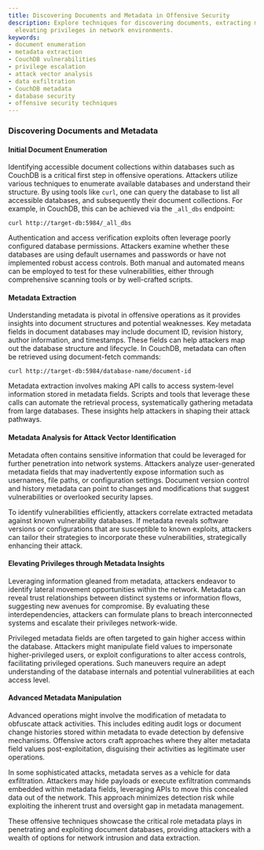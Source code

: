 ```yaml
---
title: Discovering Documents and Metadata in Offensive Security
description: Explore techniques for discovering documents, extracting metadata, and
  elevating privileges in network environments.
keywords:
- document enumeration
- metadata extraction
- CouchDB vulnerabilities
- privilege escalation
- attack vector analysis
- data exfiltration
- CouchDB metadata
- database security
- offensive security techniques
---
```


### Discovering Documents and Metadata

#### Initial Document Enumeration

Identifying accessible document collections within databases such as CouchDB is a critical first step in offensive operations. Attackers utilize various techniques to enumerate available databases and understand their structure. By using tools like `curl`, one can query the database to list all accessible databases, and subsequently their document collections. For example, in CouchDB, this can be achieved via the `_all_dbs` endpoint:

```
curl http://target-db:5984/_all_dbs
```

Authentication and access verification exploits often leverage poorly configured database permissions. Attackers examine whether these databases are using default usernames and passwords or have not implemented robust access controls. Both manual and automated means can be employed to test for these vulnerabilities, either through comprehensive scanning tools or by well-crafted scripts.

#### Metadata Extraction

Understanding metadata is pivotal in offensive operations as it provides insights into document structures and potential weaknesses. Key metadata fields in document databases may include document ID, revision history, author information, and timestamps. These fields can help attackers map out the database structure and lifecycle. In CouchDB, metadata can often be retrieved using document-fetch commands:

```
curl http://target-db:5984/database-name/document-id
```

Metadata extraction involves making API calls to access system-level information stored in metadata fields. Scripts and tools that leverage these calls can automate the retrieval process, systematically gathering metadata from large databases. These insights help attackers in shaping their attack pathways.

#### Metadata Analysis for Attack Vector Identification

Metadata often contains sensitive information that could be leveraged for further penetration into network systems. Attackers analyze user-generated metadata fields that may inadvertently expose information such as usernames, file paths, or configuration settings. Document version control and history metadata can point to changes and modifications that suggest vulnerabilities or overlooked security lapses.

To identify vulnerabilities efficiently, attackers correlate extracted metadata against known vulnerability databases. If metadata reveals software versions or configurations that are susceptible to known exploits, attackers can tailor their strategies to incorporate these vulnerabilities, strategically enhancing their attack.

#### Elevating Privileges through Metadata Insights

Leveraging information gleaned from metadata, attackers endeavor to identify lateral movement opportunities within the network. Metadata can reveal trust relationships between distinct systems or information flows, suggesting new avenues for compromise. By evaluating these interdependencies, attackers can formulate plans to breach interconnected systems and escalate their privileges network-wide.

Privileged metadata fields are often targeted to gain higher access within the database. Attackers might manipulate field values to impersonate higher-privileged users, or exploit configurations to alter access controls, facilitating privileged operations. Such maneuvers require an adept understanding of the database internals and potential vulnerabilities at each access level.

#### Advanced Metadata Manipulation

Advanced operations might involve the modification of metadata to obfuscate attack activities. This includes editing audit logs or document change histories stored within metadata to evade detection by defensive mechanisms. Offensive actors craft approaches where they alter metadata field values post-exploitation, disguising their activities as legitimate user operations.

In some sophisticated attacks, metadata serves as a vehicle for data exfiltration. Attackers may hide payloads or execute exfiltration commands embedded within metadata fields, leveraging APIs to move this concealed data out of the network. This approach minimizes detection risk while exploiting the inherent trust and oversight gap in metadata management.

These offensive techniques showcase the critical role metadata plays in penetrating and exploiting document databases, providing attackers with a wealth of options for network intrusion and data extraction.